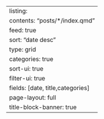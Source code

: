 ---
listing:
  contents: "posts/*/index.qmd"
  feed: true
  sort: "date desc"
  type: grid
  categories: true
  sort-ui: true
  filter-ui: true
  fields: [date, title,categories]
page-layout: full
title-block-banner: true
---